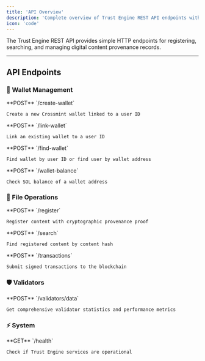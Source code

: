 ```yaml
---
title: 'API Overview'
description: 'Complete overview of Trust Engine REST API endpoints with authentication, rate limits, and quick examples.'
icon: 'code'
---
```


The Trust Engine REST API provides simple HTTP endpoints for registering, searching, and managing digital content provenance records.

---

## API Endpoints

### 🏦 Wallet Management

<CardGroup cols={2}>
  <Card title="Create Wallet" icon="plus" href="/essentials/create-wallet">
    **POST** `/create-wallet`
    
    Create a new Crossmint wallet linked to a user ID
  </Card>
  
  <Card title="Link Wallet" icon="link" href="/essentials/link-wallet">
    **POST** `/link-wallet`
    
    Link an existing wallet to a user ID
  </Card>
  
  <Card title="Find Wallet" icon="search" href="/essentials/find-wallet">
    **POST** `/find-wallet`
    
    Find wallet by user ID or find user by wallet address
  </Card>
  
  <Card title="Wallet Balance" icon="coins" href="/essentials/wallet-balance">
    **POST** `/wallet-balance`
    
    Check SOL balance of a wallet address
  </Card>
</CardGroup>

### 📁 File Operations

<CardGroup cols={2}>
  <Card title="Register File" icon="file-plus" href="/essentials/register">
    **POST** `/register`
    
    Register content with cryptographic provenance proof
  </Card>
  
  <Card title="Search Files" icon="magnifying-glass" href="/essentials/search">
    **POST** `/search`
    
    Find registered content by content hash
  </Card>
  
  <Card title="Submit Transaction" icon="paper-plane" href="/essentials/submit-transaction">
    **POST** `/transactions`
    
    Submit signed transactions to the blockchain
  </Card>
</CardGroup>

### 🛡️ Validators

<CardGroup cols={1}>
  <Card title="Validator Data" icon="server" href="/essentials/validators-data">
    **POST** `/validators/data`
    
    Get comprehensive validator statistics and performance metrics
  </Card>
</CardGroup>

### ⚡ System

<CardGroup cols={1}>
  <Card title="Health Check" icon="heartbeat" href="/essentials/health">
    **GET** `/health`
    
    Check if Trust Engine services are operational
  </Card>
</CardGroup>